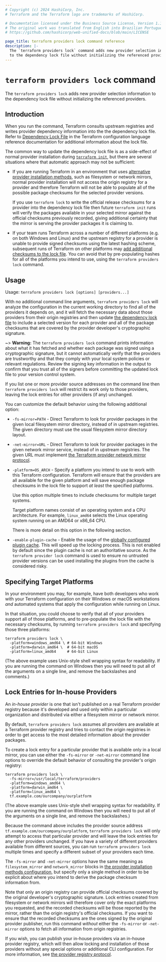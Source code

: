 ```yaml
---
# Copyright (c) 2024 HashiCorp, Inc.
# Terraform and the Terraform logo are trademarks of HashiCorp.

# Documentation licensed under the Business Source License, Version 1.1.
# The original work was translated from English into Brazilian Portuguese.
# https://github.com/hashicorp/web-unified-docs/blob/main/LICENSE

page_title: terraform providers lock command reference
description: |-
  The `terraform providers lock` command adds new provider selection information
  to the dependency lock file without initializing the referenced providers.
---
```


# `terraform providers lock` command

The `terraform providers lock` adds new provider selection information to the dependency lock file without initializing the referenced providers.

## Introduction

When you run the command, Terraform consults upstream registries and writes provider dependency information into the
the dependency lock file. Refer to [Dependency Lock File](/terraform/language/files/dependency-lock) in the Terraform configuration language reference documentation for additional information about the lock file.

The common way to update the dependency lock file is as a side-effect of normal
provider installation during
[`terraform init`](/terraform/cli/commands/init), but there are several situations where that
automatic approach may not be sufficient:

* If you are running Terraform in an environment that uses
  [alternative provider installation methods](/terraform/cli/config/config-file#provider-installation),
  such as filesystem or network mirrors, normal provider installation will not
  access the origin registry for a provider and therefore Terraform will not
  be able to populate all of the possible package checksums for the selected
  provider versions.

  If you use `terraform lock` to write the official release checksums for a
  provider into the dependency lock file then future `terraform init` runs
  will verify the packages available in your selected mirror against the
  official checksums previously recorded, giving additional certainty that
  the mirror is serving the provider packages it is claiming to.

* If your team runs Terraform across a number of different platforms (e.g.
  on both Windows and Linux) and the upstream registry for a provider is unable
  to provide signed checksums using the latest hashing scheme, subsequent runs
  of Terraform on other platforms may
  [add additional checksums to the lock file](/terraform/language/files/dependency-lock#new-provider-package-checksums).
  You can avoid that by pre-populating hashes for all of the platforms you
  intend to use, using the `terraform providers lock` command.

## Usage

Usage: `terraform providers lock [options] [providers...]`

With no additional command line arguments, `terraform providers lock` will
analyze the configuration in the current working directory to find all of
the providers it depends on, and it will fetch the necessary data about those
providers from their origin registries and then update
[the dependency lock file](/terraform/language/files/dependency-lock) to
include a selected version for each provider and all of the package checksums
that are covered by the provider developer's cryptographic signature.

~> **Warning:** The `terraform providers lock` command prints information
about what it has fetched and whether each package was signed using a
cryptographic signature, but it cannot automatically verify that the
providers are trustworthy and that they comply with your local system
policies or relevant regulations. Review the signing key information
in the output to confirm that you trust all of the signers before committing
the updated lock file to your version control system.

If you list one or more provider source addresses on the command line then
`terraform providers lock` will restrict its work only to those providers,
leaving the lock entries for other providers (if any) unchanged.

You can customize the default behavior using the following additional option:

* `-fs-mirror=PATH` - Direct Terraform to look for provider packages in the
  given local filesystem mirror directory, instead of in upstream registries.
  The given directory must use the usual filesystem mirror directory layout.

* `-net-mirror=URL` - Direct Terraform to look for provider packages in the
  given network mirror service, instead of in upstream registries. The
  given URL must implement
  [the Terraform provider network mirror protocol](/terraform/internals/provider-network-mirror-protocol).

* `-platform=OS_ARCH` - Specify a platform you intend to use to work with this
  Terraform configuration. Terraform will ensure that the providers are all
  available for the given platform and will save enough package checksums in
  the lock file to support _at least_ the specified platforms.

  Use this option multiple times to include checksums for multiple target
  systems.

  Target platform names consist of an operating system and a CPU
  architecture. For example, `linux_amd64` selects the Linux operating system
  running on an AMD64 or x86_64 CPU.

  There is more detail on this option in the following section.

* `-enable-plugin-cache` -  Enable the usage of the [globally configured plugin cache](/terraform/cli/config/config-file#provider-plugin-cache).
  This will speed up the locking process. This is not enabled by default since
  the plugin cache is not an authoritative source. As the
  `terraform provider lock` command is used to ensure no untrusted provider
  versions can be used installing the plugins from the cache is considered risky.


## Specifying Target Platforms

In your environment you may, for example, have both developers who work with
your Terraform configuration on their Windows or macOS workstations _and_
automated systems that apply the configuration while running on Linux.

In that situation, you could choose to verify that all of your providers support
all of those platforms, and to pre-populate the lock file with the necessary
checksums, by running `terraform providers lock` and specifying those three
platforms:

```
terraform providers lock \
  -platform=windows_amd64 \ # 64-bit Windows
  -platform=darwin_amd64 \  # 64-bit macOS
  -platform=linux_amd64     # 64-bit Linux
```

(The above example uses Unix-style shell wrapping syntax for readability. If
you are running the command on Windows then you will need to put all of the
arguments on a single line, and remove the backslashes and comments.)

## Lock Entries for In-house Providers

An _in-house provider_ is one that isn't published on a real Terraform provider
registry because it's developed and used only within a particular organization and
distributed via either a filesystem mirror or network mirror.

By default, `terraform providers lock` assumes all providers are available
at a Terraform provider registry and tries to contact the origin registries
in order to get access to the most detailed information about the provider
packages.

To create a lock entry for a particular provider that is available only in a
local mirror, you can use either the `-fs-mirror` or `-net-mirror` command
line options to override the default behavior of consulting the provider's
origin registry:

```
terraform providers lock \
  -fs-mirror=/usr/local/terraform/providers
  -platform=windows_amd64 \
  -platform=darwin_amd64 \
  -platform=linux_amd64 \
  tf.example.com/ourcompany/ourplatform
```

(The above example uses Unix-style shell wrapping syntax for readability. If
you are running the command on Windows then you will need to put all of the
arguments on a single line, and remove the backslashes.)

Because the command above includes the provider source address
`tf.example.com/ourcompany/ourplatform`, `terraform providers lock` will only
attempt to access that particular provider and will leave the lock entries
for any other providers unchanged. If you have a variety of different providers
available from different sources, you can run `terraform providers lock`
multiple times and specify a different subset of your providers each time.

The `-fs-mirror` and `-net-mirror` options have the same meaning as
`filesystem_mirror` and `network_mirror` blocks in
[the provider installation methods configuration](/terraform/cli/config/config-file#provider-installation),
but specify only a single method in order to be explicit about where you
intend to derive the package checksum information from.

Note that only an origin registry can provide official checksums covered by
the original developer's cryptographic signature. Lock entries created from
filesystem or network mirrors will therefore cover only the exact platforms
you requested, and the recorded checksums will be those reported by the
mirror, rather than the origin registry's official checksums. If you want
to ensure that the recorded checksums are the ones signed by the original
provider publisher, run this command _without_ either the `-fs-mirror` or
`-net-mirror` options to fetch all information from origin registries.

If you wish, you can publish your in-house providers via an in-house provider
registry, which will then allow locking and installation of those providers
without any special options or additional CLI configuration. For more
information, see
[the provider registry protocol](/terraform/internals/provider-registry-protocol).
